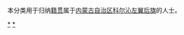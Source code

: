 {{Catnav|頁面分類|各種主題的頁面分類|依中国各省来作的分类|各地中国人|内蒙古人|通辽人}}
{{Catnav|頁面分類|人物|各國人物|中国人|各地中国人|内蒙古人|通辽人}}

本分类用于归纳[[籍贯|籍贯]]属于[[内蒙古自治区|内蒙古自治区]][[科尔沁左翼后旗|科尔沁左翼后旗]]的人士。

[[Category:通辽人|*]]
[[Category:科尔沁左翼后旗|*]]